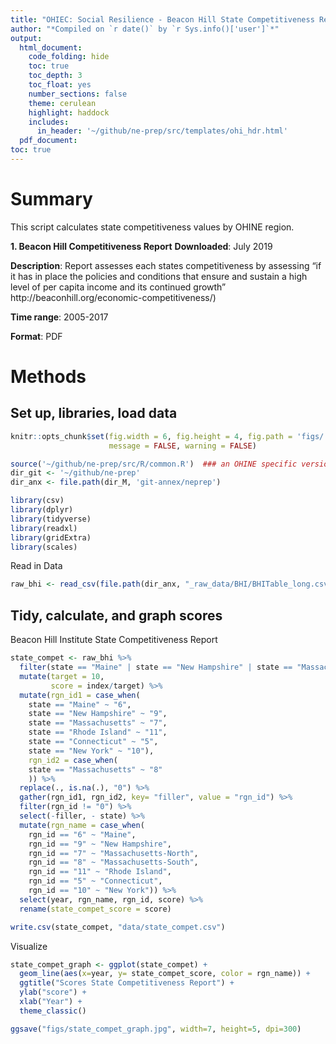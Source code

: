 ```yaml
---
title: "OHIEC: Social Resilience - Beacon Hill State Competitiveness Report Data Prep"
author: "*Compiled on `r date()` by `r Sys.info()['user']`*"
output: 
  html_document:
    code_folding: hide
    toc: true
    toc_depth: 3
    toc_float: yes
    number_sections: false
    theme: cerulean
    highlight: haddock
    includes: 
      in_header: '~/github/ne-prep/src/templates/ohi_hdr.html'
  pdf_document:
toc: true
---
```


# Summary

This script calculates state competitiveness values by OHINE region. 

**1. Beacon Hill Competitiveness Report**
**Downloaded**: July 2019

**Description**:  Report assesses each states competitiveness by assessing "if it has in place the policies and conditions that ensure and sustain a high level of per capita income and its continued growth" http://beaconhill.org/economic-competitiveness/)

**Time range**: 2005-2017

**Format**: PDF

# Methods

## Set up, libraries, load data
``` r
knitr::opts_chunk$set(fig.width = 6, fig.height = 4, fig.path = 'figs/',
                      message = FALSE, warning = FALSE)

source('~/github/ne-prep/src/R/common.R')  ### an OHINE specific version of common.R
dir_git <- '~/github/ne-prep'
dir_anx <- file.path(dir_M, 'git-annex/neprep')

library(csv)
library(dplyr)
library(tidyverse)
library(readxl)
library(gridExtra)
library(scales)
```

Read in Data
```r
raw_bhi <- read_csv(file.path(dir_anx, "_raw_data/BHI/BHITable_long.csv"))
```

## Tidy, calculate, and graph scores
Beacon Hill Institute State Competitiveness Report
```r
state_compet <- raw_bhi %>% 
  filter(state == "Maine" | state == "New Hampshire" | state == "Massachusetts" | state == "Rhode Island" | state == "Connecticut" | state == "New York") %>% 
  mutate(target = 10,
         score = index/target) %>% 
  mutate(rgn_id1 = case_when(
    state == "Maine" ~ "6", 
    state == "New Hampshire" ~ "9", 
    state == "Massachusetts" ~ "7",
    state == "Rhode Island" ~ "11",
    state == "Connecticut" ~ "5",
    state == "New York" ~ "10"),
    rgn_id2 = case_when(
    state == "Massachusetts" ~ "8"
    )) %>% 
  replace(., is.na(.), "0") %>% 
  gather(rgn_id1, rgn_id2, key= "filler", value = "rgn_id") %>% 
  filter(rgn_id != "0") %>% 
  select(-filler, - state) %>% 
  mutate(rgn_name = case_when(
    rgn_id == "6" ~ "Maine", 
    rgn_id == "9" ~ "New Hampshire", 
    rgn_id == "7" ~ "Massachusetts-North",
    rgn_id == "8" ~ "Massachusetts-South",
    rgn_id == "11" ~ "Rhode Island",
    rgn_id == "5" ~ "Connecticut",
    rgn_id == "10" ~ "New York")) %>% 
  select(year, rgn_name, rgn_id, score) %>% 
  rename(state_compet_score = score)

write.csv(state_compet, "data/state_compet.csv")
```

Visualize
```r
state_compet_graph <- ggplot(state_compet) +
  geom_line(aes(x=year, y= state_compet_score, color = rgn_name)) +
  ggtitle("Scores State Competitiveness Report") +
  ylab("score") +
  xlab("Year") +
  theme_classic()

ggsave("figs/state_compet_graph.jpg", width=7, height=5, dpi=300)
```



